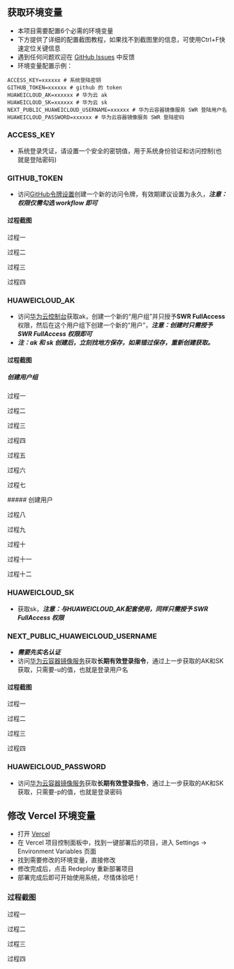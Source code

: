 
## 获取环境变量
- 本项目需要配置6个必需的环境变量
- 下方提供了详细的配置截图教程，如果找不到截图里的信息，可使用Ctrl+F快速定位关键信息
- 遇到任何问题欢迎在 [GitHub Issues](https://github.com/scoful/pocker/issues/new) 中反馈
- 环境变量配置示例：
```
ACCESS_KEY=xxxxxx # 系统登陆密钥
GITHUB_TOKEN=xxxxxx # github 的 token
HUAWEICLOUD_AK=xxxxxx # 华为云 ak
HUAWEICLOUD_SK=xxxxxx # 华为云 sk
NEXT_PUBLIC_HUAWEICLOUD_USERNAME=xxxxxx # 华为云容器镜像服务 SWR 登陆用户名
HUAWEICLOUD_PASSWORD=xxxxxx # 华为云容器镜像服务 SWR 登陆密码

```
### ACCESS_KEY
- 系统登录凭证，请设置一个安全的密钥值，用于系统身份验证和访问控制(也就是登陆密码)
### GITHUB_TOKEN
- 访问[GitHub令牌设置](https://github.com/settings/tokens/new)创建一个新的访问令牌，有效期建议设置为永久，**_注意：权限仅需勾选 workflow 即可_**
#### 过程截图
<div style={{ marginBottom: '20px' }}>
  <p>过程一</p>
  <ZoomableImage src="/githubToken/1.png" alt="Step 1" width={600} height={400} />
</div>
<div style={{ marginBottom: '20px' }}>
  <p>过程二</p>
  <ZoomableImage src="/githubToken/2.png" alt="Step 2" width={600} height={400} />
</div>
<div style={{ marginBottom: '20px' }}>
  <p>过程三</p>
  <ZoomableImage src="/githubToken/3.png" alt="Step 3" width={600} height={400} />
</div>
<div style={{ marginBottom: '20px' }}>
  <p>过程四</p>
  <ZoomableImage src="/githubToken/4.png" alt="Step 4" width={600} height={400} />
</div>

### HUAWEICLOUD_AK
- 访问[华为云控制台](https://console.huaweicloud.com/iam/)获取ak，创建一个新的“用户组”并只授予**SWR FullAccess**权限，然后在这个用户组下创建一个新的“用户”，**_注意：创建时只需授予 SWR FullAccess 权限即可_**
- **_注：ak 和 sk 创建后，立刻找地方保存，如果错过保存，重新创建获取。_**
#### 过程截图
##### 创建用户组
<div style={{ marginBottom: '20px' }}>
  <p>过程一</p>
  <ZoomableImage src="/huaweiSecret/1.png" alt="Step 1" width={600} height={400} />
</div>
<div style={{ marginBottom: '20px' }}>
  <p>过程二</p>
  <ZoomableImage src="/huaweiSecret/2.png" alt="Step 2" width={600} height={400} />
</div>
<div style={{ marginBottom: '20px' }}>
  <p>过程三</p>
  <ZoomableImage src="/huaweiSecret/3.png" alt="Step 3" width={600} height={400} />
</div>
<div style={{ marginBottom: '20px' }}>
  <p>过程四</p>
  <ZoomableImage src="/huaweiSecret/4.png" alt="Step 4" width={600} height={400} />
</div>
<div style={{ marginBottom: '20px' }}>
  <p>过程五</p>
  <ZoomableImage src="/huaweiSecret/5.png" alt="Step 5" width={600} height={400} />
</div>
<div style={{ marginBottom: '20px' }}>
  <p>过程六</p>
  <ZoomableImage src="/huaweiSecret/6.png" alt="Step 6" width={600} height={400} />
</div>
<div style={{ marginBottom: '20px' }}>
  <p>过程七</p>
  <ZoomableImage src="/huaweiSecret/7.png" alt="Step 7" width={600} height={400} />
</div>
##### 创建用户
<div style={{ marginBottom: '20px' }}>
  <p>过程八</p>
  <ZoomableImage src="/huaweiSecret/8.png" alt="Step 8" width={600} height={400} />
</div>
<div style={{ marginBottom: '20px' }}>
  <p>过程九</p>
  <ZoomableImage src="/huaweiSecret/9.png" alt="Step 9" width={600} height={400} />
</div>
<div style={{ marginBottom: '20px' }}>
  <p>过程十</p>
  <ZoomableImage src="/huaweiSecret/10.png" alt="Step 10" width={600} height={400} />
</div>
<div style={{ marginBottom: '20px' }}>
  <p>过程十一</p>
  <ZoomableImage src="/huaweiSecret/11.png" alt="Step 11" width={600} height={400} />
</div>
<div style={{ marginBottom: '20px' }}>
  <p>过程十二</p>
  <ZoomableImage src="/huaweiSecret/12.png" alt="Step 12" width={600} height={400} />
</div>

### HUAWEICLOUD_SK
- 获取sk，**_注意：与HUAWEICLOUD_AK配套使用，同样只需授予 SWR FullAccess 权限_**

### NEXT_PUBLIC_HUAWEICLOUD_USERNAME
- **_需要先实名认证_**
- 访问[华为云容器镜像服务](https://console.huaweicloud.com/swr)获取**长期有效登录指令**，通过上一步获取的AK和SK获取，只需要-u的值，也就是登录用户名
#### 过程截图
<div style={{ marginBottom: '20px' }}>
  <p>过程一</p>
  <ZoomableImage src="/huaweiDocker/1.png" alt="Step 1" width={600} height={400} />
</div>
<div style={{ marginBottom: '20px' }}>
  <p>过程二</p>
  <ZoomableImage src="/huaweiDocker/2.png" alt="Step 2" width={600} height={400} />
</div>
<div style={{ marginBottom: '20px' }}>
  <p>过程三</p>
  <ZoomableImage src="/huaweiDocker/3.png" alt="Step 3" width={600} height={400} />
</div>
<div style={{ marginBottom: '20px' }}>
  <p>过程四</p>
  <ZoomableImage src="/huaweiDocker/4.png" alt="Step 4" width={600} height={400} />
</div>


### HUAWEICLOUD_PASSWORD
- 访问[华为云容器镜像服务](https://console.huaweicloud.com/swr)获取**长期有效登录指令**，通过上一步获取的AK和SK获取，只需要-p的值，也就是登录密码


## 修改 Vercel 环境变量
- 打开 [Vercel](https://vercel.com/)
- 在 Vercel 项目控制面板中，找到一键部署后的项目，进入 Settings → Environment Variables 页面
- 找到需要修改的环境变量，直接修改
- 修改完成后，点击 Redeploy 重新部署项目
- 部署完成后即可开始使用系统，尽情体验吧！

### 过程截图
<div style={{ marginBottom: '20px' }}>
  <p>过程一</p>
  <ZoomableImage src="/vercelEnv/1.png" alt="Step 1" width={600} height={400} />
</div>
<div style={{ marginBottom: '20px' }}>
  <p>过程二</p>
  <ZoomableImage src="/vercelEnv/2.png" alt="Step 2" width={600} height={400} />
</div>
<div style={{ marginBottom: '20px' }}>
  <p>过程三</p>
  <ZoomableImage src="/vercelEnv/3.png" alt="Step 3" width={600} height={400} />
</div>
<div style={{ marginBottom: '20px' }}>
  <p>过程四</p>
  <ZoomableImage src="/vercelEnv/4.png" alt="Step 4" width={600} height={400} />
</div>

